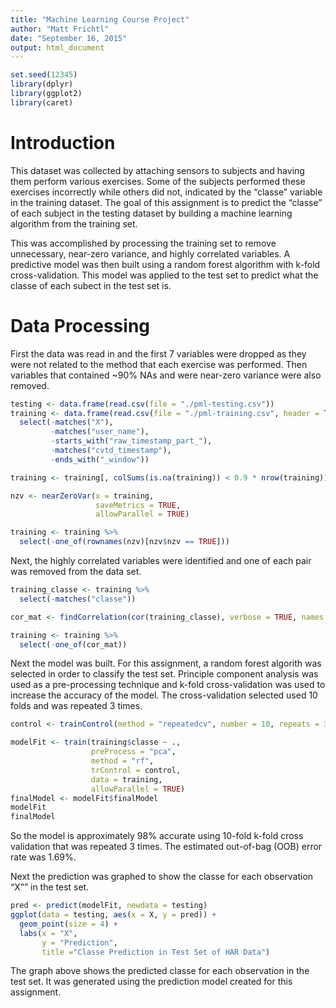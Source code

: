 ```yaml
---
title: "Machine Learning Course Project"
author: "Matt Frichtl"
date: "September 16, 2015"
output: html_document
---
```


```r
set.seed(12345)
library(dplyr)
library(ggplot2)
library(caret)
```

# Introduction

This dataset was collected by attaching sensors to subjects and having them perform various exercises.  Some of the subjects performed these exercises incorrectly while others did not, indicated by the "classe" variable in the training dataset.  The goal of this assignment is to predict the "classe" of each subject in the testing dataset by building a machine learning algorithm from the training set.

This was accomplished by processing the training set to remove unnecessary, near-zero variance, and highly correlated variables.  A predictive model was then built using a random forest algorithm with k-fold cross-validation.  This model was applied to the test set to predict what the classe of each subect in the test set is.

# Data Processing

First the data was read in and the first 7 variables were dropped as they were not related to the method that each exercise was performed.  Then variables that contained ~90% NAs and were near-zero variance were also removed.

```r
testing <- data.frame(read.csv(file = "./pml-testing.csv"))
training <- data.frame(read.csv(file = "./pml-training.csv", header = TRUE)) %>% 
  select(-matches("X"),
         -matches("user_name"),
         -starts_with("raw_timestamp_part_"),
         -matches("cvtd_timestamp"),
         -ends_with("_window"))

training <- training[, colSums(is.na(training)) < 0.9 * nrow(training)]

nzv <- nearZeroVar(x = training,
                   saveMetrics = TRUE,
                   allowParallel = TRUE)

training <- training %>% 
  select(-one_of(rownames(nzv)[nzv$nzv == TRUE]))
```

Next, the highly correlated variables were identified and one of each pair was removed from the data set.

```r
training_classe <- training %>% 
  select(-matches("classe"))

cor_mat <- findCorrelation(cor(training_classe), verbose = TRUE, names = TRUE)

training <- training %>% 
  select(-one_of(cor_mat))
```

Next the model was built.  For this assignment, a random forest algorith was selected in order to classify the test set.  Principle component analysis was used as a pre-processing technique and k-fold cross-validation was used to increase the accuracy of the model.  The cross-validation selected used 10 folds and was repeated 3 times.

```r
control <- trainControl(method = "repeatedcv", number = 10, repeats = 3)

modelFit <- train(training$classe ~ .,
                  preProcess = "pca",
                  method = "rf",
                  trControl = control,
                  data = training,
                  allowParallel = TRUE)
finalModel <- modelFit$finalModel
modelFit
finalModel
```

So the model is approximately 98% accurate using 10-fold k-fold cross validation that was repeated 3 times.  The estimated out-of-bag (OOB) error rate was 1.69%.

Next the prediction was graphed to show the classe for each observation "X"" in the test set.

```r
pred <- predict(modelFit, newdata = testing)
ggplot(data = testing, aes(x = X, y = pred)) +
  geom_point(size = 4) +
  labs(x = "X",
       y = "Prediction",
       title ="Classe Prediction in Test Set of HAR Data")
```

The graph above shows the predicted classe for each observation in the test set.  It was generated using the prediction model created for this assignment.